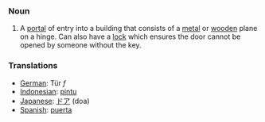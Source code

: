 === Noun ===
#A [[portal]] of entry into a building that consists of a [[metal]] or [[wood]]en plane on a hinge.  Can also have a [[lock]] which ensures the door cannot be opened by someone without the key.

=== Translations ===
*[[German]]: Tür ''f''
*[[Indonesian]]: [[pintu]]
*[[Japanese]]: [[ドア]] (doa)
*[[Spanish]]: [[puerta]]